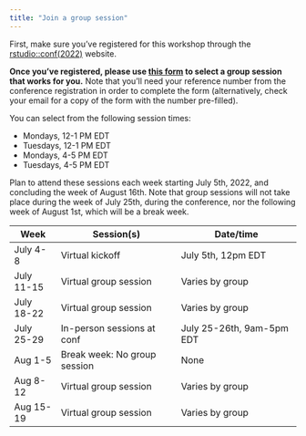 ```yaml
---
title: "Join a group session"
---
```


First, make sure you've registered for this workshop through the [rstudio::conf(2022)](https://www.rstudio.com/conference/) website. 

**Once you've registered, please use [this form](https://forms.gle/e3zh6wsEJ6hhn4rU8) to select a group session that works for you.** Note that you'll need your reference number from the conference registration in order to complete the form (alternatively, check your email for a copy of the form with the number pre-filled). 

You can select from the following session times:

* Mondays, 12-1 PM EDT
* Tuesdays, 12-1 PM EDT
* Mondays, 4-5 PM EDT
* Tuesdays, 4-5 PM EDT

Plan to attend these sessions each week starting July 5th, 2022, and concluding the week of August 16th. Note that group sessions will not take place during the week of July 25th, during the conference, nor the following week of August 1st, which will be a break week.

| **Week**   | **Session(s)**               | **Date/time**                |
|------------|------------------------------|------------------------------|
| July 4-8   | Virtual kickoff              | July 5th, 12pm EDT           |
| July 11-15 | Virtual group session        | Varies by group              |
| July 18-22 | Virtual group session        | Varies by group              |
| July 25-29 | In-person sessions at conf   | July 25-26th, 9am-5pm EDT    |
| Aug 1-5    | Break week: No group session | None                         |
| Aug 8-12   | Virtual group session        | Varies by group              |
| Aug 15-19  | Virtual group session        | Varies by group              |

